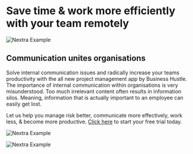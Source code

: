 
# Save time & work more efficiently with your team remotely

<Bleed>![Nextra Example](../public/feature.png)</Bleed>

## Communication unites organisations

Solve internal communication issues and radically increase your teams productivity with the all new project management app by Business Hustle. The importance of internal communication within organisations is very misunderstood. Too much irrelevant content often results in information silos. Meaning, information that is actually important to an employee can easily get lost.

Let us help you manage risk better, communicate more effectively, work less,  & become more productive. [Click here](https://bh-projectmanager.bubbleapps.io/?debug_mode=true) to start your free trial today.

<Bleed>![Nextra Example](../public/feature2.png)</Bleed>


<Bleed>![Nextra Example](../public/neuro.gif)</Bleed>
